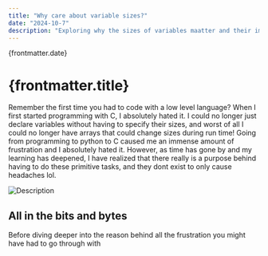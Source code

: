 ```yaml
---
title: "Why care about variable sizes?"
date: "2024-10-7"
description: "Exploring why the sizes of variables maatter and their impact."
---
```


{frontmatter.date}

# {frontmatter.title}

Remember the first time you had to code with a low level language? When I first started programming with C, I absolutely hated it. I could no longer just declare variables without having to specify their sizes, and worst of all I could no longer have arrays that could change sizes during run time! Going from programming to python to C caused me an immense amount of frustration and I absolutely hated it. However, as time has gone by and my learning has deepened, I have realized that there really is a purpose behind having to do these primitive tasks, and they dont exist to only cause headaches lol.

<div style={{ display: "flex", justifyContent: "center" }}>
  <img src="/public/bugs.png" alt="Description" style={{ width: "350px" }} />
</div>

## All in the bits and bytes

Before diving deeper into the reason behind all the frustration you might have had to go through with
